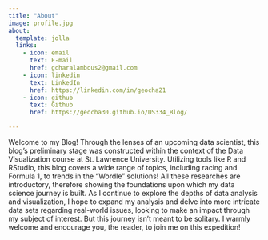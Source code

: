 ```yaml
---
title: "About"
image: profile.jpg
about:
  template: jolla
  links:
    - icon: email
      text: E-mail
      href: gcharalambous2@gmail.com
    - icon: linkedin
      text: LinkedIn
      href: https://linkedin.com/in/geocha21
    - icon: github
      text: Github
      href: https://geocha30.github.io/DS334_Blog/

---
```


Welcome to my Blog! Through the lenses of an upcoming data scientist, this blog's preliminary stage was constructed within the context of the Data Visualization course at St. Lawrence University. Utilizing tools like R and RStudio, this blog covers a wide range of topics, including racing and Formula 1, to trends in the "Wordle" solutions! All these researches are introductory, therefore showing the foundations upon which my data science journey is built. As I continue to explore the depths of data analysis and visualization, I hope to expand my analysis and delve into more intricate data sets regarding real-world issues, looking to make an impact through my subject of interest. But this journey isn't meant to be solitary. I warmly welcome and encourage you, the reader, to join me on this expedition!
